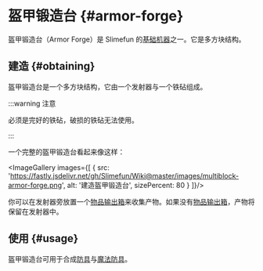 
# 盔甲锻造台 {#armor-forge}

盔甲锻造台（Armor Forge）是 Slimefun 的[基础机器](/Basic-Machines)之一。它是多方块结构。

## 建造 {#obtaining}

盔甲锻造台是一个多方块结构，它由一个发射器与一个铁砧组成。

:::warning 注意

必须是完好的铁砧，破损的铁砧无法使用。

:::

一个完整的盔甲锻造台看起来像这样：

<ImageGallery images={[
  {
    src: 'https://fastly.jsdelivr.net/gh/Slimefun/Wiki@master/images/multiblock-armor-forge.png',
    alt: '建造盔甲锻造台',
    sizePercent: 80
  }
]}/>

你可以在发射器旁放置一个[物品输出箱](/Output-Chest)来收集产物。如果没有[物品输出箱](/Output-Chest)，产物将保留在发射器中。

## 使用 {#usage}

盔甲锻造台可用于合成[防具](/Armor)与[魔法防具](/Magical-Armor)。
